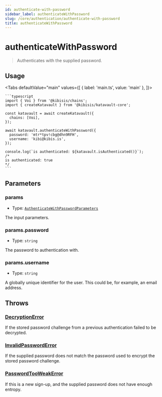 ```yaml
---
id: authenticate-with-password
sidebar_label: authenticateWithPassword
slug: /core/authentication/authenticate-with-password
title: authenticateWithPassword
---
```



<!-- components -->

# authenticateWithPassword

> Authenticates with the supplied password.

<SectionBreak />

## Usage

<Tabs
  defaultValue="main"
  values={[
    { label: 'main.ts', value: 'main' },
  ]}>
  <TabItem value="main">

    ```typescript
    import { Voi } from '@kibisis/chains';
    import { createKatavault } from '@kibisis/katavault-core';

    const katavault = await createKatavault({
      chains: [Voi],
    });

    await katavault.authenticateWithPassword({
      password: 'mtr*tpv!cbg@dhn9RFH',
      username: 'kibi@kibis.is',
    });

    console.log(`is authenticated: ${katavault.isAuthenticated()}`);
    /*
    is authenticated: true
    */
    ```

  </TabItem>
</Tabs>

<SectionBreak />

## Parameters

### params

* Type: [`AuthenticateWithPasswordParameters`](04-glossary/02-types.mdx#authenticatewithpasswordparameters)

The input parameters.

### params.password

* Type: `string`

The password to authentication with.

### params.username

* Type: `string`

A globally unique identifier for the user. This could be, for example, an email address.

<SectionBreak />

## Throws

### [DecryptionError](04-glossary/03-errors.mdx#decryptionerror)

If the stored password challenge from a previous authentication failed to be decrypted.

### [InvalidPasswordError](04-glossary/03-errors.mdx#invalidpassworderror)

If the supplied password does not match the password used to encrypt the stored password challenge.

### [PasswordTooWeakError](04-glossary/03-errors.mdx#passwordtooweakerror)

If this is a new sign-up, and the supplied password does not have enough entropy.
